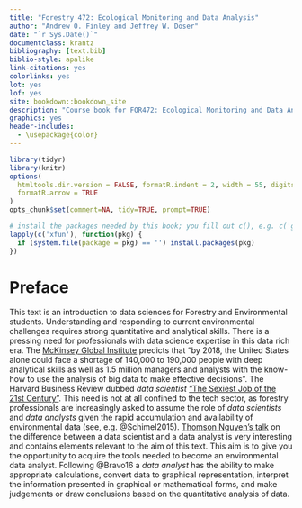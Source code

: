 ```yaml
--- 
title: "Forestry 472: Ecological Monitoring and Data Analysis"
author: "Andrew O. Finley and Jeffrey W. Doser"
date: "`r Sys.Date()`"
documentclass: krantz
bibliography: [text.bib]
biblio-style: apalike
link-citations: yes
colorlinks: yes
lot: yes
lof: yes
site: bookdown::bookdown_site
description: "Course book for FOR472: Ecological Monitoring and Data Analysis"
graphics: yes
header-includes:
  - \usepackage{color}
---
```


```r
library(tidyr)
library(knitr)
options(
  htmltools.dir.version = FALSE, formatR.indent = 2, width = 55, digits = 4,
  formatR.arrow = TRUE
)
opts_chunk$set(comment=NA, tidy=TRUE, prompt=TRUE)

# install the packages needed by this book; you fill out c(), e.g. c('ggplot2', 'dplyr')
lapply(c('xfun'), function(pkg) {
  if (system.file(package = pkg) == '') install.packages(pkg)
})
```

# Preface {-}

This text is an introduction to data sciences for Forestry and Environmental students. Understanding and responding to current environmental challenges requires strong quantitative and analytical skills. There is a pressing need for professionals with data science expertise in this data rich era. The [McKinsey Global Institute](http://www.mckinsey.com/insights/business_technology/big_data_the_next_frontier_for_innovation) predicts that "by 2018, the United States alone could face a shortage of 140,000 to 190,000 people with deep analytical skills as well as 1.5 million managers and analysts with the know-how to use the analysis of big data to make effective decisions". The Harvard Business Review dubbed *data scientist* ["The Sexiest Job of the 21st Century"](https://hbr.org/2012/10/data-scientist-the-sexiest-job-of-the-21st-century). This need is not at all confined to the tech sector, as forestry professionals are increasingly asked to assume the role of *data scientists* and *data analysts* given the rapid accumulation and availability of environmental data (see, e.g. @Schimel2015). [Thomson Nguyen's talk](www.import.io/post/data-scientists-vs-data-analysts-why-the-distinction-matters) on the difference between a data scientist and a data analyst is very interesting and contains elements relevant to the aim of this text. This aim is to give you the opportunity to acquire the tools needed to become an environmental data analyst. Following @Bravo16 a *data analyst* has the ability to make appropriate calculations, convert data to graphical representation, interpret the information presented in graphical or mathematical forms, and make judgements or draw conclusions based on the quantitative analysis of data. 


